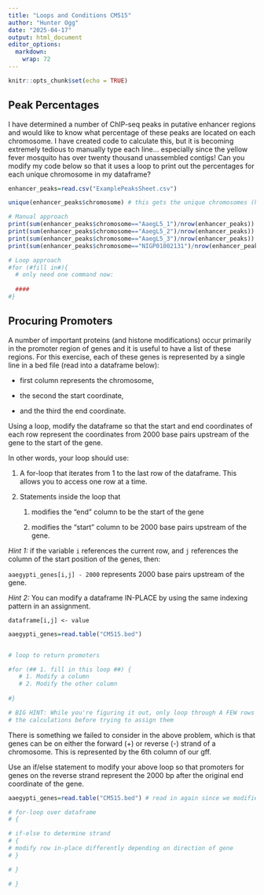 ```yaml
---
title: "Loops and Conditions CM515"
author: "Hunter Ogg"
date: "2025-04-17"
output: html_document
editor_options: 
  markdown: 
    wrap: 72
---
```


```r
knitr::opts_chunk$set(echo = TRUE)
```

## Peak Percentages

I have determined a number of ChIP-seq peaks in putative enhancer
regions and would like to know what percentage of these peaks are
located on each chromosome. I have created code to calculate this, but
it is becoming extremely tedious to manually type each line...
especially since the yellow fever mosquito has over twenty thousand
unassembled contigs! Can you modify my code below so that it uses a loop
to print out the percentages for each unique chromosome in my dataframe?

```r
enhancer_peaks=read.csv("ExamplePeaksSheet.csv")

unique(enhancer_peaks$chromosome) # this gets the unique chromosomes (hint: save to a variable)

# Manual approach
print(sum(enhancer_peaks$chromosome=="AaegL5_1")/nrow(enhancer_peaks))
print(sum(enhancer_peaks$chromosome=="AaegL5_2")/nrow(enhancer_peaks))
print(sum(enhancer_peaks$chromosome=="AaegL5_3")/nrow(enhancer_peaks))
print(sum(enhancer_peaks$chromosome=="NIGP01002131")/nrow(enhancer_peaks))

# Loop approach
#for (#fill in#){
  # only need one command now:
  
  ####
#}
```

## Procuring Promoters

A number of important proteins (and histone modifications) occur
primarily in the promoter region of genes and it is useful to have a
list of these regions. For this exercise, each of these genes is
represented by a single line in a bed file (read into a dataframe
below):

-   first column represents the chromosome,

-   the second the start coordinate,

-   and the third the end coordinate.

Using a loop, modify the dataframe so that the start and end coordinates
of each row represent the coordinates from 2000 base pairs upstream of
the gene to the start of the gene.

In other words, your loop should use:

1.  A for-loop that iterates from 1 to the last row of the dataframe.
    This allows you to access one row at a time.

2.  Statements inside the loop that

    1.  modifies the "end" column to be the start of the gene

    2.  modifies the "start" column to be 2000 base pairs upstream of
        the gene.

*Hint 1:* if the variable `i` references the current row, and `j`
references the column of the start position of the genes, then:

`aaegypti_genes[i,j] - 2000` represents 2000 base pairs upstream of the
gene.

*Hint 2:* You can modify a dataframe IN-PLACE by using the same indexing
pattern in an assignment.

`dataframe[i,j] <- value`

```r
aaegypti_genes=read.table("CM515.bed")


# loop to return promoters

#for (## 1. fill in this loop ##) {
   # 1. Modify a column
   # 2. Modify the other column
  
#}

# BIG HINT: While you're figuring it out, only loop through A FEW rows and print out
# the calculations before trying to assign them
```

There is something we failed to consider in the above problem, which is
that genes can be on either the forward (+) or reverse (-) strand of a
chromosome. This is represented by the 6th column of our gff.

Use an if/else statement to modify your above loop so that promoters for
genes on the reverse strand represent the 2000 bp after the original end
coordinate of the gene.

```r
aaegypti_genes=read.table("CM515.bed") # read in again since we modified in place

# for-loop over dataframe
# {

# if-else to determine strand
# {
# modify row in-place differently depending on direction of gene
# }

# }

# }

```
